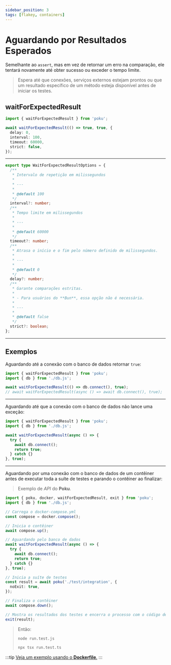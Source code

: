 ```yaml
---
sidebar_position: 3
tags: [flakey, containers]
---
```



# Aguardando por Resultados Esperados

Semelhante ao `assert`, mas em vez de retornar um erro na comparação, ele tentará novamente até obter sucesso ou exceder o tempo limite.

> Espera até que conexões, serviços externos estejam prontos ou que um resultado específico de um método esteja disponível antes de iniciar os testes.

## waitForExpectedResult

```ts
import { waitForExpectedResult } from 'poku';

await waitForExpectedResult(() => true, true, {
  delay: 0,
  interval: 100,
  timeout: 60000,
  strict: false,
});
```

<hr />

<FAQ title='Options' >

```ts
export type WaitForExpectedResultOptions = {
  /**
   * Intervalo de repetição em milissegundos
   *
   * ---
   *
   * @default 100
   */
  interval?: number;
  /**
   * Tempo limite em milissegundos
   *
   * ---
   *
   * @default 60000
   */
  timeout?: number;
  /**
   * Atrasa o início e o fim pelo número definido de milissegundos.
   *
   * ---
   *
   * @default 0
   */
  delay?: number;
  /**
   * Garante comparações estritas.
   *
   * - Para usuários do **Bun**, essa opção não é necessária.
   *
   * ---
   *
   * @default false
   */
  strict?: boolean;
};
```

</FAQ>

<hr />

## Exemplos

Aguardando até a conexão com o banco de dados retornar `true`:

```ts
import { waitForExpectedResult } from 'poku';
import { db } from './db.js';

await waitForExpectedResult(() => db.connect(), true);
// await waitForExpectedResult(async () => await db.connect(), true);
```

<hr />

Aguardando até que a conexão com o banco de dados não lance uma exceção:

```ts
import { waitForExpectedResult } from 'poku';
import { db } from './db.js';

await waitForExpectedResult(async () => {
  try {
    await db.connect();
    return true;
  } catch {}
}, true);
```

<hr />

Aguardando por uma conexão com o banco de dados de um contêiner antes de executar toda a suíte de testes e parando o contêiner ao finalizar:

> Exemplo de _API_ do **Poku**.

```ts
import { poku, docker, waitForExpectedResult, exit } from 'poku';
import { db } from './db.js';

// Carrega o docker-compose.yml
const compose = docker.compose();

// Inicia o contêiner
await compose.up();

// Aguardando pelo banco de dados
await waitForExpectedResult(async () => {
  try {
    await db.connect();
    return true;
  } catch {}
}, true);

// Inicia a suíte de testes
const result = await poku('./test/integration', {
  noExit: true,
});

// Finaliza o contêiner
await compose.down();

// Mostra os resultados dos testes e encerra o processo com o código de saída dos testes.
exit(result);
```

<blockquote>

Então:

```sh
node run.test.js
```

```sh
npx tsx run.test.ts
```

</blockquote>

:::tip
[Veja um exemplo usando o **Dockerfile**.](/docs/documentation/helpers/containers#dockerfile)
:::
